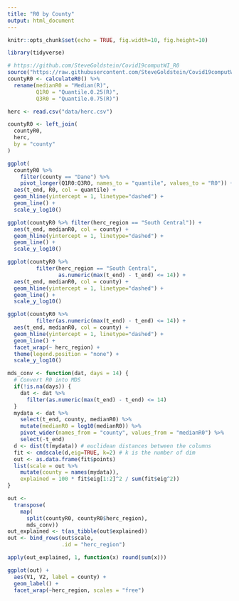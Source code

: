 ```yaml
---
title: "R0 by County"
output: html_document
---
```


```r
knitr::opts_chunk$set(echo = TRUE, fig.width=10, fig.height=10)
```

```r
library(tidyverse)
```

```r
# https://github.com/SteveGoldstein/Covid19computWI_R0
source("https://raw.githubusercontent.com/SteveGoldstein/Covid19computWI_R0/master/lib/estimate.R")
countyR0 <- calculateR0() %>%
  rename(medianR0 = "Median(R)",
         Q1R0 = "Quantile.0.25(R)",
         Q3R0 = "Quantile.0.75(R)")
```

```r
herc <- read.csv("data/herc.csv")
```

```r
countyR0 <- left_join(
  countyR0,
  herc,
  by = "county"
)
```

```r
ggplot(
  countyR0 %>% 
    filter(county == "Dane") %>%
    pivot_longer(Q1R0:Q3R0, names_to = "quantile", values_to = "R0")) +
  aes(t_end, R0, col = quantile) +
  geom_hline(yintercept = 1, linetype="dashed") +
  geom_line() +
  scale_y_log10()
```

```r
ggplot(countyR0 %>% filter(herc_region == "South Central")) +
  aes(t_end, medianR0, col = county) +
  geom_hline(yintercept = 1, linetype="dashed") +
  geom_line() +
  scale_y_log10()
```

```r
ggplot(countyR0 %>% 
         filter(herc_region == "South Central",
                as.numeric(max(t_end) - t_end) <= 14)) +
  aes(t_end, medianR0, col = county) +
  geom_hline(yintercept = 1, linetype="dashed") +
  geom_line() +
  scale_y_log10()
```

```r
ggplot(countyR0 %>%
         filter(as.numeric(max(t_end) - t_end) <= 14)) +
  aes(t_end, medianR0, col = county) +
  geom_hline(yintercept = 1, linetype="dashed") +
  geom_line() +
  facet_wrap(~ herc_region) +
  theme(legend.position = "none") +
  scale_y_log10()
```

```r
mds_conv <- function(dat, days = 14) {
  # Convert R0 into MDS
  if(!is.na(days)) {
    dat <- dat %>%
      filter(as.numeric(max(t_end) - t_end) <= 14)
  }
  mydata <- dat %>%
    select(t_end, county, medianR0) %>%
    mutate(medianR0 = log10(medianR0)) %>%
    pivot_wider(names_from = "county", values_from = "medianR0") %>%
    select(-t_end)
  d <- dist(t(mydata)) # euclidean distances between the columns
  fit <- cmdscale(d,eig=TRUE, k=2) # k is the number of dim
  out <- as.data.frame(fit$points)
  list(scale = out %>%
    mutate(county = names(mydata)),
    explained = 100 * fit$eig[1:2]^2 / sum(fit$eig^2))
}
```

```r
out <- 
  transpose(
    map(
      split(countyR0, countyR0$herc_region), 
      mds_conv))
out_explained <- t(as_tibble(out$explained))
out <- bind_rows(out$scale,
                 .id = "herc_region")
```

```r
apply(out_explained, 1, function(x) round(sum(x)))
```

```r
ggplot(out) +
  aes(V1, V2, label = county) +
  geom_label() +
  facet_wrap(~herc_region, scales = "free")
```


